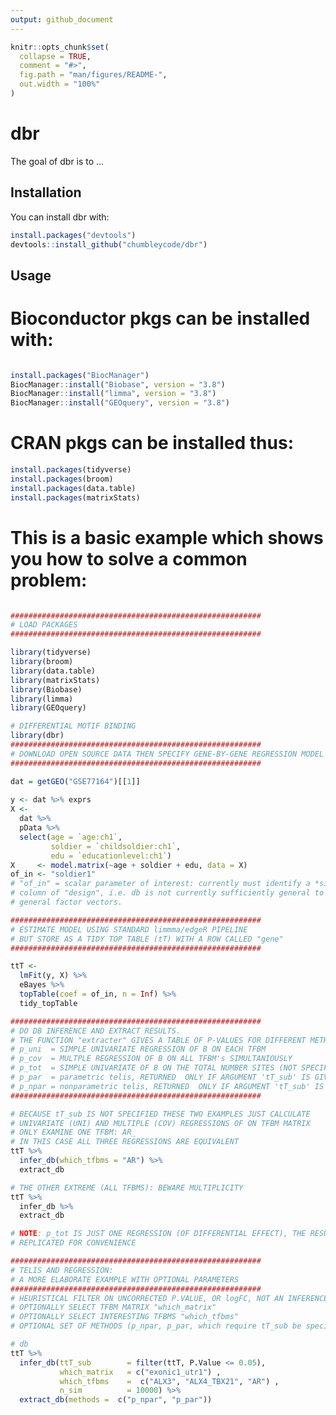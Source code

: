 ```yaml
---
output: github_document
---
```


<!-- README.md is generated from README.Rmd. Please edit that file -->

```r
knitr::opts_chunk$set(
  collapse = TRUE,
  comment = "#>",
  fig.path = "man/figures/README-",
  out.width = "100%"
)
```
# dbr

<!-- [![Travis build status](https://travis-ci.org/chumbleycode/dbr.svg?branch=master)](https://travis-ci.org/chumbleycode/dbr) -->
<!-- [![AppVeyor build status](https://ci.appveyor.com/api/projects/status/github/chumbleycode/dbr?branch=master&svg=true)](https://ci.appveyor.com/project/chumbleycode/dbr) -->

The goal of dbr is to ...

## Installation

You can install dbr with:

``` r
install.packages("devtools")
devtools::install_github("chumbleycode/dbr")
```

## Usage


# Bioconductor pkgs can be installed with:

```r

install.packages("BiocManager")
BiocManager::install("Biobase", version = "3.8")
BiocManager::install("limma", version = "3.8")
BiocManager::install("GEOquery", version = "3.8")
```

# CRAN pkgs can be installed thus:

```r
install.packages(tidyverse)
install.packages(broom)
install.packages(data.table)
install.packages(matrixStats)
```

# This is a basic example which shows you how to solve a common problem:

```r

########################################################
# LOAD PACKAGES
########################################################

library(tidyverse)
library(broom)
library(data.table)
library(matrixStats)
library(Biobase)
library(limma)
library(GEOquery)

# DIFFERENTIAL MOTIF BINDING
library(dbr)
########################################################
# DOWNLOAD OPEN SOURCE DATA THEN SPECIFY GENE-BY-GENE REGRESSION MODEL
########################################################

dat = getGEO("GSE77164")[[1]]
 
y <- dat %>% exprs
X <-
  dat %>%
  pData %>%
  select(age = `age:ch1`,
         soldier = `childsoldier:ch1`,
         edu = `educationlevel:ch1`)
X     <- model.matrix(~age + soldier + edu, data = X)
of_in <- "soldier1"
# "of_in" = scalar parameter of interest: currently must identify a *single*
# column of "design", i.e. db is not currently sufficiently general to handle
# general factor vectors.

########################################################
# ESTIMATE MODEL USING STANDARD limmma/edgeR PIPELINE
# BUT STORE AS A TIDY TOP TABLE (tT) WITH A ROW CALLED "gene"
########################################################

ttT <-
  lmFit(y, X) %>%
  eBayes %>%
  topTable(coef = of_in, n = Inf) %>%
  tidy_topTable

########################################################
# DO DB INFERENCE AND EXTRACT RESULTS.
# THE FUNCTION "extracter" GIVES A TABLE OF P-VALUES FOR DIFFERENT METHODS:
# p_uni  = SIMPLE UNIVARIATE REGRESSION OF B ON EACH TFBM
# p_cov  = MULTPLE REGRESSION OF B ON ALL TFBM's SIMULTANIOUSLY
# p_tot  = SIMPLE UNIVARIATE OF B ON THE TOTAL NUMBER SITES (NOT SPECIFIC TO ONE TFBM)
# p_par  = parametric telis, RETURNED  ONLY IF ARGUMENT 'tT_sub' IS GIVEN TO "db"
# p_npar = nonparametric telis, RETURNED  ONLY IF ARGUMENT 'tT_sub' IS GIVEN TO "db"
########################################################

# BECAUSE tT_sub IS NOT SPECIFIED THESE TWO EXAMPLES JUST CALCULATE
# UNIVARIATE (UNI) AND MULTIPLE (COV) REGRESSIONS OF ON TFBM MATRIX
# ONLY EXAMINE ONE TFBM: AR_
# IN THIS CASE ALL THREE REGRESSIONS ARE EQUIVALENT
ttT %>%
  infer_db(which_tfbms = "AR") %>%
  extract_db

# THE OTHER EXTREME (ALL TFBMS): BEWARE MULTIPLICITY
ttT %>%
  infer_db %>%
  extract_db

# NOTE: p_tot IS JUST ONE REGRESSION (OF DIFFERENTIAL EFFECT), THE RESULT IS
# REPLICATED FOR CONVENIENCE

########################################################
# TELIS AND REGRESSION:
# A MORE ELABORATE EXAMPLE WITH OPTIONAL PARAMETERS
########################################################
# HEURISTICAL FILTER ON UNCORRECTED P.VALUE, OR logFC, NOT AN INFERENCE
# OPTIONALLY SELECT TFBM MATRIX "which_matrix"
# OPTIONALLY SELECT INTERESTING TFBMS "which_tfbms"
# OPTIONAL SET OF METHODS (p_npar, p_par, which require tT_sub be specified)

# db
ttT %>%
  infer_db(ttT_sub        = filter(ttT, P.Value <= 0.05),
           which_matrix   = c("exonic1_utr1") ,
           which_tfbms    =  c("ALX3", "ALX4_TBX21", "AR") ,
           n_sim          = 10000) %>%
  extract_db(methods =  c("p_npar", "p_par"))


``` 
